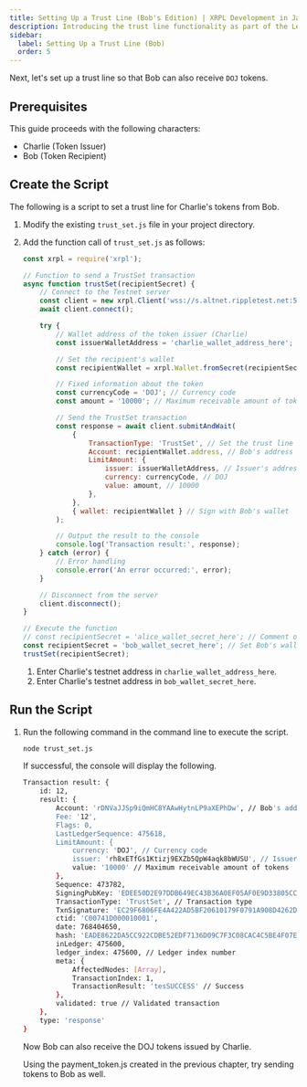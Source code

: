 ```yaml
---
title: Setting Up a Trust Line (Bob's Edition) | XRPL Development in JavaScript Level 1
description: Introducing the trust line functionality as part of the Level 1 curriculum for developing XRPL in JavaScript (Bob's Edition).
sidebar:
  label: Setting Up a Trust Line (Bob)
  order: 5
---
```



Next, let's set up a trust line so that Bob can also receive `DOJ` tokens.

## Prerequisites

This guide proceeds with the following characters:

- Charlie (Token Issuer)
- Bob (Token Recipient)

## Create the Script

The following is a script to set a trust line for Charlie's tokens from Bob.

<Steps>

1. Modify the existing `trust_set.js` file in your project directory.
2. Add the function call of `trust_set.js` as follows:

    ```javascript
    const xrpl = require('xrpl');

    // Function to send a TrustSet transaction
    async function trustSet(recipientSecret) {
        // Connect to the Testnet server
        const client = new xrpl.Client('wss://s.altnet.rippletest.net:51233');
        await client.connect();

        try {
            // Wallet address of the token issuer (Charlie)
            const issuerWalletAddress = 'charlie_wallet_address_here';

            // Set the recipient's wallet
            const recipientWallet = xrpl.Wallet.fromSecret(recipientSecret);

            // Fixed information about the token
            const currencyCode = 'DOJ'; // Currency code
            const amount = '10000'; // Maximum receivable amount of tokens

            // Send the TrustSet transaction
            const response = await client.submitAndWait(
                {
                    TransactionType: 'TrustSet', // Set the trust line
                    Account: recipientWallet.address, // Bob's address
                    LimitAmount: {
                        issuer: issuerWalletAddress, // Issuer's address (Charlie)
                        currency: currencyCode, // DOJ
                        value: amount, // 10000
                    },
                },
                { wallet: recipientWallet } // Sign with Bob's wallet
            );

            // Output the result to the console
            console.log('Transaction result:', response);
        } catch (error) {
            // Error handling
            console.error('An error occurred:', error);
        }

        // Disconnect from the server
        client.disconnect();
    }

    // Execute the function
    // const recipientSecret = 'alice_wallet_secret_here'; // Comment out
    const recipientSecret = 'bob_wallet_secret_here'; // Set Bob's wallet
    trustSet(recipientSecret);
    ```

   1. Enter Charlie's testnet address in `charlie_wallet_address_here`.
   2. Enter Charlie's testnet address in `bob_wallet_secret_here`.
</Steps>

## Run the Script

1. Run the following command in the command line to execute the script.

    ```bash
    node trust_set.js
    ```

    If successful, the console will display the following.

    ```bash
    Transaction result: {
        id: 12,
        result: {
            Account: 'rDNVaJJSp9iQmHC8YAAwHytnLP9aXEPhDw', // Bob's address
            Fee: '12',
            Flags: 0,
            LastLedgerSequence: 475618,
            LimitAmount: {
                currency: 'DOJ', // Currency code
                issuer: 'rh8xETfGs1Ktizj9EXZb5QpW4aqk8bWUSU', // Issuer's address (Charlie)
                value: '10000' // Maximum receivable amount of tokens
            },
            Sequence: 473782,
            SigningPubKey: 'EDEE50D2E97DDB649EC43B36A0EF05AF0E9D33805CC11E7693A04D42E20B5E4C4C',
            TransactionType: 'TrustSet', // Transaction type
            TxnSignature: 'EC29F6806FE4A422AD5BF20610179F0791A908D4262D86C355966831217F0613956BF8D222E40018BC5C47BECDF0B77EB31426C5217276A4FE0F1884A53A890C',
            ctid: 'C00741D000010001',
            date: 768404650,
            hash: 'EADE8622DA5CC922CDBE52EDF7136D09C7F3C08CAC4C5BE4F07E946FE360893C', // Hash value
            inLedger: 475600,
            ledger_index: 475600, // Ledger index number
            meta: {
                AffectedNodes: [Array],
                TransactionIndex: 1,
                TransactionResult: 'tesSUCCESS' // Success
            },
            validated: true // Validated transaction
        },
        type: 'response'
    }
    ```

    Now Bob can also receive the DOJ tokens issued by Charlie.

    Using the payment_token.js created in the previous chapter, try sending tokens to Bob as well.